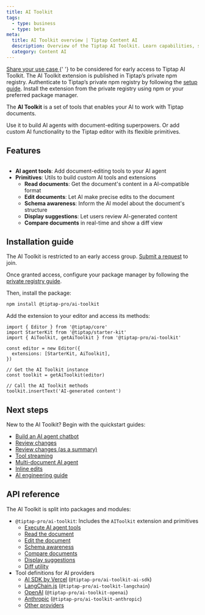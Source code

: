 ```yaml
---
title: AI Toolkit
tags:
  - type: business
  - type: beta
meta:
  title: AI Toolkit overview | Tiptap Content AI
  description: Overview of the Tiptap AI Toolkit. Learn capabilities, structure, and how it helps you build AI extensions and AI agents.
  category: Content AI
---
```



<Requirements>
  <RequirementItem label="1. Request access">
    <a href="https://tiptap-suite.notion.site/27901ffa3ebc803197d8e4857e5ae394?pvs=105">
      Share your use case
    </a>{' '}
    to be considered for early access to Tiptap AI Toolkit.
  </RequirementItem>
  <RequirementItem label="2. Access the private registry">
    The AI Toolkit extension is published in Tiptap’s private npm registry. Authenticate to Tiptap’s
    private npm registry by following the <a href="/guides/pro-extensions">setup guide</a>.
  </RequirementItem>
  <RequirementItem label="3. Install the extension">
    Install the extension from the private registry using npm or your preferred package manager.
  </RequirementItem>
</Requirements>

The **AI Toolkit** is a set of tools that enables your AI to work with Tiptap documents.

Use it to build AI agents with document-editing superpowers. Or add custom AI functionality to the Tiptap editor with its flexible primitives.

<EnterpriseCalloutAuto variant="ai-toolkit" renderMode="inline" />

## Features

<Image src={aiToolkitOverviewImage.src} alt="" />

- **AI agent tools**: Add document-editing tools to your AI agent
- **Primitives**: Utils to build custom AI tools and extensions
  - **Read documents**: Get the document's content in a AI-compatible format
  - **Edit documents**: Let AI make precise edits to the document
  - **Schema awareness**: Inform the AI model about the document's structure
  - **Display suggestions**: Let users review AI-generated content
  - **Compare documents** in real-time and show a diff view

## Installation guide

The AI Toolkit is restricted to an early access group. [Submit a request](https://tiptap-suite.notion.site/27901ffa3ebc803197d8e4857e5ae394?pvs=105) to join.

Once granted access, configure your package manager by following the [private registry guide](/guides/pro-extensions).

Then, install the package:

```bash
npm install @tiptap-pro/ai-toolkit
```

Add the extension to your editor and access its methods:

```tsx
import { Editor } from '@tiptap/core'
import StarterKit from '@tiptap/starter-kit'
import { AiToolkit, getAiToolkit } from '@tiptap-pro/ai-toolkit'

const editor = new Editor({
  extensions: [StarterKit, AiToolkit],
})

// Get the AI Toolkit instance
const toolkit = getAiToolkit(editor)

// Call the AI Toolkit methods
toolkit.insertText('AI-generated content')
```

## Next steps

New to the AI Toolkit? Begin with the quickstart guides:

- [Build an AI agent chatbot](/content-ai/capabilities/ai-toolkit/guides/ai-agent-chatbot)
- [Review changes](/content-ai/capabilities/ai-toolkit/guides/review-changes)
- [Review changes (as a summary)](/content-ai/capabilities/ai-toolkit/guides/review-changes-as-summary)
- [Tool streaming](/content-ai/capabilities/ai-toolkit/guides/tool-streaming)
- [Multi-document AI agent](/content-ai/capabilities/ai-toolkit/guides/multi-document)
- [Inline edits](/content-ai/capabilities/ai-toolkit/guides/inline-edits)
- [AI engineering guide](/content-ai/capabilities/ai-toolkit/guides/ai-engineering)

## API reference

The AI Toolkit is split into packages and modules:

- `@tiptap-pro/ai-toolkit`: Includes the `AIToolkit` extension and primitives
  - [Execute AI agent tools](/content-ai/capabilities/ai-toolkit/primitives/execute-tool)
  - [Read the document](/content-ai/capabilities/ai-toolkit/primitives/read-the-document)
  - [Edit the document](/content-ai/capabilities/ai-toolkit/primitives/edit-the-document)
  - [Schema awareness](/content-ai/capabilities/ai-toolkit/primitives/schema-awareness)
  - [Compare documents](/content-ai/capabilities/ai-toolkit/primitives/compare-documents)
  - [Display suggestions](/content-ai/capabilities/ai-toolkit/primitives/display-suggestions)
  - [Diff utility](/content-ai/capabilities/ai-toolkit/primitives/diff-utility)
- Tool definitions for AI providers
  - [AI SDK by Vercel](/content-ai/capabilities/ai-toolkit/tools/ai-sdk) (`@tiptap-pro/ai-toolkit-ai-sdk`)
  - [LangChain.js](/content-ai/capabilities/ai-toolkit/tools/langchain-js) (`@tiptap-pro/ai-toolkit-langchain`)
  - [OpenAI](/content-ai/capabilities/ai-toolkit/tools/openai) (`@tiptap-pro/ai-toolkit-openai`)
  - [Anthropic](/content-ai/capabilities/ai-toolkit/tools/anthropic) (`@tiptap-pro/ai-toolkit-anthropic`)
  - [Other providers](/content-ai/capabilities/ai-toolkit/tools/other-providers)
